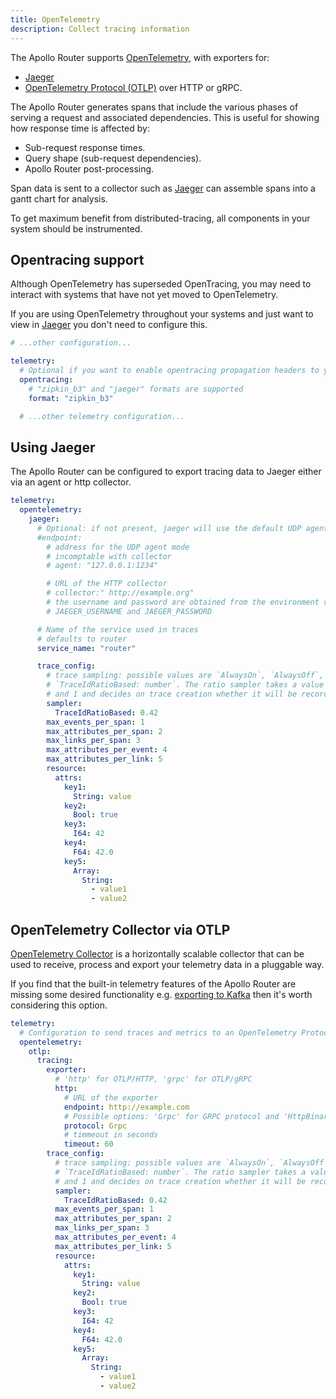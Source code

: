 ```yaml
---
title: OpenTelemetry
description: Collect tracing information
---
```



The Apollo Router supports [OpenTelemetry](https://opentelemetry.io/), with exporters for:
* [Jaeger](https://www.jaegertracing.io/)
* [OpenTelemetry Protocol (OTLP)](https://github.com/open-telemetry/opentelemetry-specification/blob/main/specification/protocol/otlp.md) over HTTP or gRPC.

The Apollo Router generates spans that include the various phases of serving a request and associated dependencies. 
This is useful for showing how response time is affected by:
* Sub-request response times.
* Query shape (sub-request dependencies).
* Apollo Router post-processing.

Span data is sent to a collector such as [Jaeger](https://www.jaegertracing.io/) can assemble spans into a gantt chart for analysis.

To get maximum benefit from distributed-tracing, all components in your system should be instrumented.

## Opentracing support
Although OpenTelemetry has superseded OpenTracing, you may need to interact with systems that have not yet moved to
OpenTelemetry.

If you are using OpenTelemetry throughout your systems and just want to view in [Jaeger](https://www.jaegertracing.io/) 
you don't need to configure this.

```yaml title="router.yaml"
# ...other configuration...

telemetry:
  # Optional if you want to enable opentracing propagation headers to your subgraphs
  opentracing:
    # "zipkin_b3" and "jaeger" formats are supported
    format: "zipkin_b3"

  # ...other telemetry configuration...
```

## Using Jaeger
The Apollo Router can be configured to export tracing data to Jaeger either via an agent or http collector.

```yaml title="router.yaml"
telemetry:
  opentelemetry:
    jaeger:
      # Optional: if not present, jaeger will use the default UDP agent address
      #endpoint:
        # address for the UDP agent mode
        # incomptable with collector
        # agent: "127.0.0.1:1234"

        # URL of the HTTP collector
        # collector:" http://example.org"
        # the username and password are obtained from the environment variables
        # JAEGER_USERNAME and JAEGER_PASSWORD

      # Name of the service used in traces
      # defaults to router
      service_name: "router"

      trace_config:
        # trace sampling: possible values are `AlwaysOn`, `AlwaysOff`, or
        # `TraceIdRatioBased: number`. The ratio sampler takes a value between 0
        # and 1 and decides on trace creation whether it will be recorded.
        sampler:
          TraceIdRatioBased: 0.42
        max_events_per_span: 1
        max_attributes_per_span: 2
        max_links_per_span: 3
        max_attributes_per_event: 4
        max_attributes_per_link: 5
        resource:
          attrs:
            key1:
              String: value
            key2:
              Bool: true
            key3:
              I64: 42
            key4:
              F64: 42.0
            key5:
              Array:
                String:
                  - value1
                  - value2
```

## OpenTelemetry Collector via OTLP

[OpenTelemetry Collector](https://opentelemetry.io/docs/collector/) is a horizontally scalable collector that can be used to receive, process and export your telemetry data in a pluggable way.

If you find that the built-in telemetry features of the Apollo Router are missing some desired functionality e.g. [exporting to Kafka](https://opentelemetry.io/docs/collector/configuration/#exporters) then it's worth considering this option.

```yaml title="router.yaml"
telemetry:
  # Configuration to send traces and metrics to an OpenTelemetry Protocol compatible service
  opentelemetry:
    otlp:
      tracing:
        exporter:
          # 'http' for OTLP/HTTP, 'grpc' for OTLP/gRPC
          http:
            # URL of the exporter
            endpoint: http://example.com
            # Possible options: 'Grpc' for GRPC protocol and 'HttpBinary' for HTTP protocol with binary protobuf
            protocol: Grpc
            # timmeout in seconds
            timeout: 60
        trace_config:
          # trace sampling: possible values are `AlwaysOn`, `AlwaysOff`, or
          # `TraceIdRatioBased: number`. The ratio sampler takes a value between 0
          # and 1 and decides on trace creation whether it will be recorded.
          sampler:
            TraceIdRatioBased: 0.42
          max_events_per_span: 1
          max_attributes_per_span: 2
          max_links_per_span: 3
          max_attributes_per_event: 4
          max_attributes_per_link: 5
          resource:
            attrs:
              key1:
                String: value
              key2:
                Bool: true
              key3:
                I64: 42
              key4:
                F64: 42.0
              key5:
                Array:
                  String:
                    - value1
                    - value2
```
